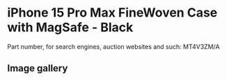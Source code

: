 # iPhone 15 Pro Max FineWoven Case with MagSafe - Black

Part number, for search engines, auction websites and such: MT4V3ZM/A

## Image gallery

<div style={{ width: "768px" }}>
  <GalleryComponent
    images={[
      {
        original: "/everysource/MT4V3",
        thumbnail: "/everypreview/MT4V3",
      },
      {
        original: "/everysource/MT4V3_AV1",
        thumbnail: "/everypreview/MT4V3_AV1",
      },
      {
        original: "/everysource/MT4V3_AV2",
        thumbnail: "/everypreview/MT4V3_AV2",
      },
      {
        original: "/everysource/MT4V3_AV3",
        thumbnail: "/everypreview/MT4V3_AV3",
      }
    ]}
  />
</div>